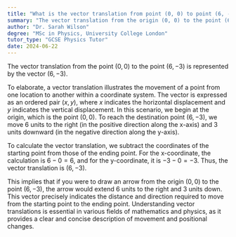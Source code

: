 ```yaml
---
title: "What is the vector translation from point (0, 0) to point (6, -3)?"
summary: "The vector translation from the origin (0, 0) to the point (6, -3) is represented as the vector (6, -3)."
author: "Dr. Sarah Wilson"
degree: "MSc in Physics, University College London"
tutor_type: "GCSE Physics Tutor"
date: 2024-06-22
---
```


The vector translation from the point $(0, 0)$ to the point $(6, -3)$ is represented by the vector $(6, -3)$.

To elaborate, a vector translation illustrates the movement of a point from one location to another within a coordinate system. The vector is expressed as an ordered pair $(x, y)$, where $x$ indicates the horizontal displacement and $y$ indicates the vertical displacement. In this scenario, we begin at the origin, which is the point $(0, 0)$. To reach the destination point $(6, -3)$, we move $6$ units to the right (in the positive direction along the x-axis) and $3$ units downward (in the negative direction along the y-axis).

To calculate the vector translation, we subtract the coordinates of the starting point from those of the ending point. For the x-coordinate, the calculation is $6 - 0 = 6$, and for the y-coordinate, it is $-3 - 0 = -3$. Thus, the vector translation is $(6, -3)$.

This implies that if you were to draw an arrow from the origin $(0, 0)$ to the point $(6, -3)$, the arrow would extend $6$ units to the right and $3$ units down. This vector precisely indicates the distance and direction required to move from the starting point to the ending point. Understanding vector translations is essential in various fields of mathematics and physics, as it provides a clear and concise description of movement and positional changes.
    